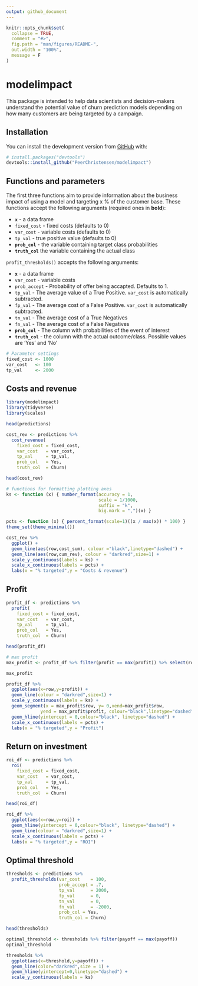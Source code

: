 ```yaml
---
output: github_document
---
```


<!-- README.md is generated from README.Rmd. Please edit that file -->

```r
knitr::opts_chunk$set(
  collapse = TRUE,
  comment = "#>",
  fig.path = "man/figures/README-",
  out.width = "100%",
  message = F
)
```

# modelimpact

<!-- badges: start -->
<!-- badges: end -->

This package is intended to help data scientists and decision-makers understand the potential value of churn prediction models depending on how many customers are being targeted by a campaign.

## Installation

You can install the development version from [GitHub](https://github.com/) with:

``` r
# install.packages("devtools")
devtools::install_github("PeerChristensen/modelimpact")
```
## Functions and parameters

The first three functions aim to provide information about the business impact of using a model and targeting x % of the customer base. These functions accept the following arguments (required ones in
**bold**): <br>

-   **`x`** - a data frame <br>
-   `fixed_cost` - fixed costs (defaults to 0) <br>
-   `var_cost` - variable costs (defaults to 0) <br>
-   `tp_val` - true positive value (defaults to 0) <br>
-   **`prob_col`** - the variable containing target class probabilities
-   **`truth_col`** the variable containing the actual class

`profit_thresholds()` accepts the following arguments:

-   **`x`** - a data frame <br>
-   `var_cost` - variable costs <br>
-   `prob_accept` - Probability of offer being accapted. Defaults to 1. <br>
-   `tp_val` - The average value of a True Positive. `var_cost` is automatically subtracted. <br>
-   `fp_val` - The average cost of a False Positive. `var_cost` is automatically subtracted. <br>
-   `tn_val` - The average cost of a True Negatives <br>
-   `fn_val` - The average cost of a False Negatives <br>
-   **`prob_col`** - The column with probabilities of the event of interest <br>
-   **`truth_col`** - the column with the actual outcome/class. Possible values are 'Yes' and 'No'


```r
# Parameter settings
fixed_cost <- 1000
var_cost   <- 100
tp_val     <- 2000
```

## Costs and revenue

```r
library(modelimpact)
library(tidyverse)
library(scales)

head(predictions)
```

```r
cost_rev <- predictions %>%
  cost_revenue(
    fixed_cost = fixed_cost,
    var_cost   = var_cost,
    tp_val     = tp_val,
    prob_col   = Yes,
    truth_col  = Churn)

head(cost_rev)
```

```r
# functions for formatting plotting axes
ks <- function (x) { number_format(accuracy = 1,
                                   scale = 1/1000,
                                   suffix = "k",
                                   big.mark = ",")(x) }

pcts <- function (x) { percent_format(scale=1)((x / max(x)) * 100) }
theme_set(theme_minimal())

cost_rev %>%
  ggplot() +
  geom_line(aes(row,cost_sum), colour ="black",linetype="dashed") + 
  geom_line(aes(row,cum_rev), colour = "darkred",size=1) + 
  scale_y_continuous(labels = ks) +
  scale_x_continuous(labels = pcts) +
  labs(x = "% targeted",y = "Costs & revenue")
```

## Profit

```r
profit_df <- predictions %>%
  profit(
    fixed_cost = fixed_cost,
    var_cost   = var_cost,
    tp_val     = tp_val,
    prob_col   = Yes,
    truth_col  = Churn)

head(profit_df)
```

```r
# max profit
max_profit <- profit_df %>% filter(profit == max(profit)) %>% select(row,pct,profit)

max_profit
```

```r
profit_df %>%
  ggplot(aes(x=row,y=profit)) +
  geom_line(colour = "darkred",size=1) +
  scale_y_continuous(labels = ks) +
  geom_segment(x = max_profit$row, y= 0,xend=max_profit$row,
             yend = max_profit$profit, colour="black",linetype="dashed") +
  geom_hline(yintercept = 0,colour="black", linetype="dashed") +
  scale_x_continuous(labels = pcts) +
  labs(x = "% targeted",y = "Profit")
```

## Return on investment

```r
roi_df <- predictions %>%
  roi(
    fixed_cost = fixed_cost,
    var_cost   = var_cost,
    tp_val     = tp_val,
    prob_col   = Yes,
    truth_col  = Churn)

head(roi_df)
```

```r
roi_df %>%
  ggplot(aes(x=row,y=roi)) +
  geom_hline(yintercept = 0,colour="black", linetype="dashed") +
  geom_line(colour = "darkred",size=1) +
  scale_x_continuous(labels = pcts) +
  labs(x = "% targeted",y = "ROI")
```

## Optimal threshold

```r
thresholds <- predictions %>%
  profit_thresholds(var_cost    = 100,
                    prob_accept = .7,
                    tp_val      = 2000,
                    fp_val      = 0,
                    tn_val      = 0,
                    fn_val      = -2000,
                    prob_col = Yes,
                    truth_col = Churn)

head(thresholds)
```
```r
optimal_threshold <- thresholds %>% filter(payoff == max(payoff))
optimal_threshold
```

```r
thresholds %>%
  ggplot(aes(x=threshold,y=payoff)) +
  geom_line(color="darkred",size = 1) +
  geom_hline(yintercept=0,linetype="dashed") +
  scale_y_continuous(labels = ks)
```

